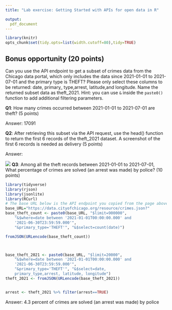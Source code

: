```yaml
---
title: "Lab exercise: Getting Started with APIs for open data in R"

output: 
  pdf_document
---
```



```r
library(knitr)
opts_chunk$set(tidy.opts=list(width.cutoff=80),tidy=TRUE)
```

## Bonus opportunity (20 points)

Can you use the API endpoint to get a subset of crimes data from the Chicago data portal, which only includes the data since 2021-01-01 to 2021-07-01 and the primary type is THEFT? Please only select these columns to be returned: date, primary_ type,arrest, latitude,and  longitude. Name the returned subset data as theft_2021.  Hint: you can use `&` inside the `paste0()` function to add additional filtering parameters. 

**Q1**: How many crimes occurred between 2021-01-01 to 2021-07-01 are theft? (5 points)


Answer:  17091


**Q2**: After retrieving this subset via the API request, use the head() function to return the first 6 records of the theft_2021 dataset. A screenshot of the first 6 records is needed as delivery (5 points)

Answer: 

![](images/Q2.jpg)
**Q3**: Among all the theft records between 2021-01-01 to 2021-07-01, What percentage of crimes are solved (an arrest was made) by police? (10 points)


```r
library(tidyverse)
library(rjson)
library(jsonlite)
library(RCurl)
# The base URL below is the API endpoint you copied from the page above. 
base_URL="https://data.cityofchicago.org/resource/crimes.json?"
base_theft_count <- paste0(base_URL, "$limit=900000",
    "&$where=date between '2021-01-01T00:00:00.000' and
    '2021-06-30T23:59:59.000'",
    "&primary_type='THEFT'", "&$select=count(date)")

fromJSON(URLencode(base_theft_count))



base_theft_2021 <- paste0(base_URL, "$limit=20000",
    "&$where=date between '2021-01-01T00:00:00.000' and 
    '2021-06-30T23:59:59.000'",
    "&primary_type='THEFT'", "&$select=date, 
    primary_type,arrest, latitude, longitude")
theft_2021 <- fromJSON(URLencode(base_theft_2021))


arrest <- theft_2021 %>% filter(arrest==TRUE)

```

Answer: 4.3 percent of crimes are solved (an arrest was made) by police